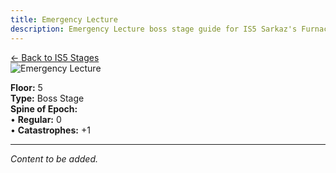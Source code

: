 ```yaml
---
title: Emergency Lecture
description: Emergency Lecture boss stage guide for IS5 Sarkaz's Furnaceside Fables
---
```


<div class="back-button-container">
  <a href="/is5-sarkaz/stages/" class="back-button">
    <span class="back-arrow">←</span>
    <span class="back-text">Back to IS5 Stages</span>
  </a>
</div>


<img src="/stages/is5/emergency-lecture.png" alt="Emergency Lecture" />

**Floor:** 5  
**Type:** Boss Stage  
**Spine of Epoch:**<br />
• **Regular:** 0<br />
• **Catastrophes:** +1

---

*Content to be added.*
